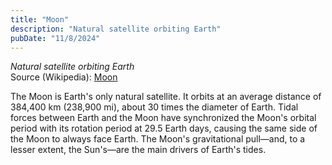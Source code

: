 ```yaml
---
title: "Moon"
description: "Natural satellite orbiting Earth"
pubDate: "11/8/2024"
---
```


*Natural satellite orbiting Earth*  
Source (Wikipedia): [Moon][1]

The Moon is Earth's only natural satellite. It orbits at an average distance of 384,400 km (238,900 mi), about 30 times the diameter of Earth. Tidal forces between Earth and the Moon have synchronized the Moon's orbital period with its rotation period at 29.5 Earth days, causing the same side of the Moon to always face Earth. The Moon's gravitational pull—and, to a lesser extent, the Sun's—are the main drivers of Earth's tides.

[1]: https://en.wikipedia.org/wiki/Moon
